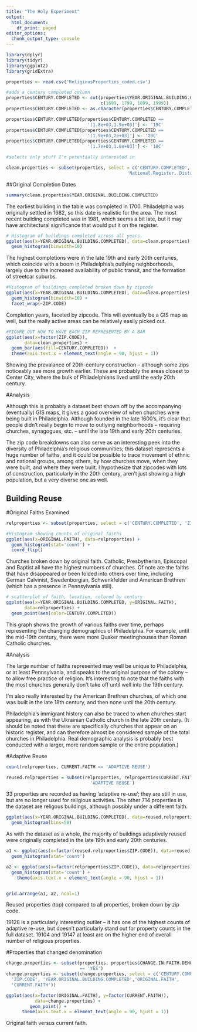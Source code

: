 ```yaml
---
title: "The Holy Experiment"
output:
  html_document:
    df_print: paged
editor_options:
  chunk_output_type: console
---
```


```r
library(dplyr)
library(tidyr)
library(ggplot2)
library(gridExtra)
```

```r
properties <- read.csv('ReligiousProperties_coded.csv')
```

```r
#adds a century completed column
properties$CENTURY.COMPLETED <- cut(properties$YEAR.ORIGINAL.BUILDING.COMPLETED, 
                                    c(1699, 1799, 1899, 1999))
properties$CENTURY.COMPLETED <- as.character(properties$CENTURY.COMPLETED)

properties$CENTURY.COMPLETED[properties$CENTURY.COMPLETED == 
                               '(1.8e+03,1.9e+03]'] <- '19C'
properties$CENTURY.COMPLETED[properties$CENTURY.COMPLETED == 
                               '(1.9e+03,2e+03]'] <- '20C'
properties$CENTURY.COMPLETED[properties$CENTURY.COMPLETED == 
                               '(1.7e+03,1.8e+03]'] <- '18C'

```

```r

#selects only stuff I'm potentially interested in

clean.properties <- subset(properties, select = c('CENTURY.COMPLETED', 'CURRENT.CONGREGATION', 'ZIP.CODE', 'YEAR.ORIGINAL.BUILDING.COMPLETED', 'Phila.Register..District.', 'National.Register..Ind.', 
                                              'National.Register..District.'))

```

##Original Completion Dates

```r
summary(clean.properties$YEAR.ORIGINAL.BUILDING.COMPLETED)

```

The earliest building in the table was completed in 1700. Philadelphia was 
originally settled in 1682, so this date is realistic for the area. The most
recent building completed was in 1981, which seems a bit late, but it may have
 architectural significance that would put it on the register.

```r
# Histogram of buildings completed across all years. 
ggplot(aes(x=YEAR.ORIGINAL.BUILDING.COMPLETED), data=clean.properties) +
  geom_histogram(binwidth=10) 
```

The highest completions were in the late 19th and early 20th centuries, which
 coincide with a boom in Philadelphia's outlying neighborhoods, largely due to
  the increased availability of public transit, and the formation of streetcar
   suburbs. 

```r

#Histogram of buildings completed broken down by zipcode
ggplot(aes(x=YEAR.ORIGINAL.BUILDING.COMPLETED), data=clean.properties) +
  geom_histogram(binwidth=10) +
  facet_wrap(~ZIP.CODE)
```

Completion years, faceted by zipcode. This will eventually be a GIS map as well,
 but the really active areas can be relatively easily picked out.

```r
#FIGURE OUT HOW TO HAVE EACH ZIP REPRESENTED BY A BAR
ggplot(aes(x=factor(ZIP.CODE)), 
       data=clean.properties) +
  geom_bar(aes(fill=CENTURY.COMPLETED))  +
  theme(axis.text.x = element_text(angle = 90, hjust = 1))

```

Showing the prevalance of 20th-century construction -- although some zips 
noticeably see more growth earlier. These are probably the areas closest to 
Center City, where the bulk of Philadelphians lived until the early 20th 
century.

#Analysis

Although this is probably a dataset best shown off by the accompanying 
(eventually) GIS maps, it gives a good overview of when churches were being 
built in Philadelphia. Although founded in the late 1600's, it's clear that 
people didn't really begin to move to outlying neighborhoods -- requiring 
churches, synagogues, etc. -- until the late 19th and early 20th centuries. 

The zip code breakdowns can also serve as an interesting peek into the diversity
 of Philadelphia's religious communities; this dataset represents a huge number
  of faiths, and it could be possible to trace movement of ethnic and national 
  groups, among others, by how churches move, when they were built, and where
   they were built. I hypothesize that zipcodes with lots of construction, 
   particularly in the 20th century, aren't just showing a high population, but
    a very diverse one as well.


## Building Reuse

#Original Faiths Examined

```r
relproperties <- subset(properties, select = c('CENTURY.COMPLETED', 'ZIP.CODE', 'YEAR.ORIGINAL.BUILDING.COMPLETED','ORIGINAL.FAITH', 'CURRENT.FAITH'))

#Histogram showing counts of original faiths
ggplot(aes(x=ORIGINAL.FAITH), data=relproperties) +
  geom_histogram(stat='count') +
  coord_flip()
```

Churches broken down by original faith. Catholic, Presbytherian, Episcopal and
 Baptist all have the highest numbers of churches. Of note are the faiths that
 have disappeared or been folded into others over time, including German 
 Calvinist, Swedenborgian, Schwenkfelder and American Brethren (which has a 
 presence in Pennsylvania still).

```r
# scatterplot of faith, location, colored by century
ggplot(aes(x=YEAR.ORIGINAL.BUILDING.COMPLETED, y=ORIGINAL.FAITH), 
       data=relproperties) +
  geom_point(aes(color=CENTURY.COMPLETED))

```

This graph shows the growth of various faiths over time, perhaps representing 
the changing demographics of Philadelphia. For example, until the mid-19th 
century, there were more Quaker meetinghouses than Roman Catholic churches.

#Analysis

The large number of faiths represented may well be unique to Philadelphia, or 
at least Pennsylvania, and speaks to the original purpose of the colony -- to
 allow free practice of religion. It's interesting to note that the faiths with
  the most churches generally don't take off until well into the 19th century. 

I'm also really interested by the American Brethren churches, of which one was
built in the late 18th century, and then none until the 20th century. 

Philadelphia's immigrant history can also be traced to when churches start 
appearing, as with the Ukrainian Catholic church in the late 20th century. (It
 should be noted that these are specifically churches that appear on an historic
  register, and can therefore almost be considered sample of the total churches 
  in Philadelphia. Real demographic analysis is probably best conducted with a 
  larger, more random sample or the entire population.)

#Adaptive Reuse

```r
count(relproperties, CURRENT.FAITH == 'ADAPTIVE REUSE')

reused.relproperties = subset(relproperties, relproperties$CURRENT.FAITH == 
                                'ADAPTIVE REUSE')
```

33 properties are recorded as having 'adaptive re-use'; they are still in use, 
but are no longer used for religious activities. The other 714 properties in the
dataset are religous buildings, although possibly under a different faith.

```r
ggplot(aes(x=YEAR.ORIGINAL.BUILDING.COMPLETED), data=reused.relproperties) +
  geom_histogram(bins=50)
```

As with the dataset as a whole, the majority of buildings adaptively reused were
 originally completed in the late 19th and early 20th centuries.

```r
a1 <- ggplot(aes(x=factor(reused.relproperties$ZIP.CODE)), data=reused.relproperties) +
  geom_histogram(stat='count')

a2 <- ggplot(aes(x=factor(relproperties$ZIP.CODE)), data=relproperties) + 
  geom_histogram(stat='count') +
    theme(axis.text.x = element_text(angle = 90, hjust = 1))


grid.arrange(a1, a2, ncol=1)
```

Reused properties (top) compared to all properties, broken down by zip code. 

19128 is a particularly interesting outlier -- it has one of the highest counts 
of adaptive re-use, but doesn't particularly stand out for property counts in 
the full dataset. 19104 and 19147 at least are on the higher end of overall 
number of religious properties.

#Properties that changed denomination

```r
change.properties <- subset(properties, properties$CHANGE.IN.FAITH.DENOMINATION 
                            == 'YES')
change.properties <- subset(change.properties, select = c('CENTURY.COMPLETED', 
  'ZIP.CODE', 'YEAR.ORIGINAL.BUILDING.COMPLETED','ORIGINAL.FAITH', 
  'CURRENT.FAITH'))
```

```r
ggplot(aes(x=factor(ORIGINAL.FAITH), y=factor(CURRENT.FAITH)), 
           data=change.properties) + 
         geom_point() +
      theme(axis.text.x = element_text(angle = 90, hjust = 1))

```

Original faith versus current faith.
